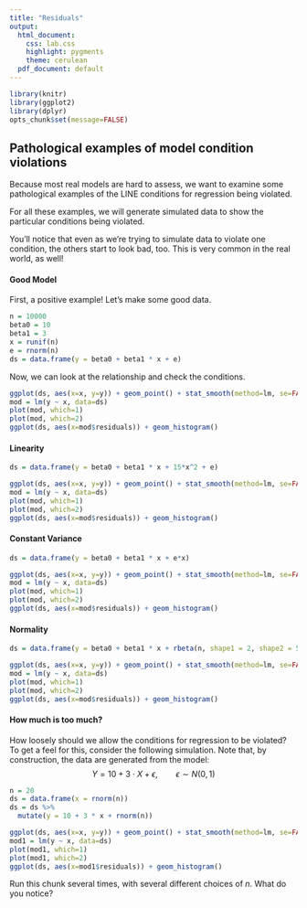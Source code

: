 ```yaml
---
title: "Residuals"
output:
  html_document:
    css: lab.css
    highlight: pygments
    theme: cerulean
  pdf_document: default
---
```



```r
library(knitr)
library(ggplot2)
library(dplyr)
opts_chunk$set(message=FALSE)
```

## Pathological examples of model condition violations 

Because most real models are hard to assess, we want to examine some pathological examples of the LINE conditions for regression being violated. 

For all these examples, we will generate simulated data to show the particular conditions being violated. 

You'll notice that even as we're trying to simulate data to violate one condition, the others start to look bad, too. This is very common in the real world, as well!

#### Good Model
First, a positive example! Let's make some good data. 
```r
n = 10000
beta0 = 10
beta1 = 3
x = runif(n)
e = rnorm(n)
ds = data.frame(y = beta0 + beta1 * x + e)
```

Now, we can look at the relationship and check the conditions. 
```r
ggplot(ds, aes(x=x, y=y)) + geom_point() + stat_smooth(method=lm, se=FALSE)
mod = lm(y ~ x, data=ds)
plot(mod, which=1)
plot(mod, which=2)
ggplot(ds, aes(x=mod$residuals)) + geom_histogram()
```

#### Linearity

```r
ds = data.frame(y = beta0 + beta1 * x + 15*x^2 + e)
```

```r
ggplot(ds, aes(x=x, y=y)) + geom_point() + stat_smooth(method=lm, se=FALSE)
mod = lm(y ~ x, data=ds)
plot(mod, which=1)
plot(mod, which=2)
ggplot(ds, aes(x=mod$residuals)) + geom_histogram()
```


#### Constant Variance

```r
ds = data.frame(y = beta0 + beta1 * x + e*x)
```

```r
ggplot(ds, aes(x=x, y=y)) + geom_point() + stat_smooth(method=lm, se=FALSE)
mod = lm(y ~ x, data=ds)
plot(mod, which=1)
plot(mod, which=2)
ggplot(ds, aes(x=mod$residuals)) + geom_histogram()
```


#### Normality

```r
ds = data.frame(y = beta0 + beta1 * x + rbeta(n, shape1 = 2, shape2 = 5))
```

```r
ggplot(ds, aes(x=x, y=y)) + geom_point() + stat_smooth(method=lm, se=FALSE)
mod = lm(y ~ x, data=ds)
plot(mod, which=1)
plot(mod, which=2)
ggplot(ds, aes(x=mod$residuals)) + geom_histogram()
```


#### How much is too much?

How loosely should we allow the conditions for regression to be violated? To get a feel for this, consider the following simulation. Note that, by construction, the data are generated from the model:
$$
  Y = 10 + 3 \cdot X + \epsilon, \qquad \epsilon \sim N(0, 1)
$$


```r
n = 20
ds = data.frame(x = rnorm(n))
ds = ds %>%
  mutate(y = 10 + 3 * x + rnorm(n))

ggplot(ds, aes(x=x, y=y)) + geom_point() + stat_smooth(method=lm, se=FALSE)
mod1 = lm(y ~ x, data=ds)
plot(mod1, which=1)
plot(mod1, which=2)
ggplot(ds, aes(x=mod1$residuals)) + geom_histogram()
```

Run this chunk several times, with several different choices of $n$. What do you notice?